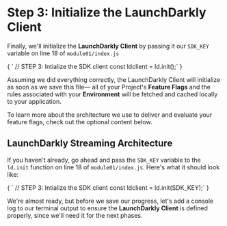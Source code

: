
# Step 3: Initialize the LaunchDarkly Client

Finally, we'll initialize the **LaunchDarkly Client** by passing it our `SDK_KEY` variable on line 18 of `module01/index.js`

<SyntaxHighlighter showLineNumbers="true" startingLineNumber={17} language="javascript" style={docco}>
{
`  // STEP 3: Intialize the SDK client
  const ldclient = ld.init();`
}
</SyntaxHighlighter>

Assuming we did everything correctly, the LaunchDarkly Client will initialize as soon as we save this file— all of your Project's **Feature Flags** and the rules associated with your **Environment** will be fetched and cached locally to your application.

To learn more about the architecture we use to deliver and evaluate your feature flags, check out the optional content below.

<OptionalContent><h2>LaunchDarkly Streaming Architecture</h2></OptionalContent>

If you haven't already, go ahead and pass the `SDK_KEY` variable to the `ld.init` function on line 18 of `module01/index.js`. Here's what it should look like:

<SyntaxHighlighter showLineNumbers="true" startingLineNumber={17} language="javascript" style={docco}>
{
`  // STEP 3: Intialize the SDK client
  const ldclient = ld.init(SDK_KEY);`
}
</SyntaxHighlighter>

We're almost ready, but before we save our progress, let's add a console log to our terminal output to ensure the **LaunchDarkly Client** is defined properly, since we'll need it for the next phases.